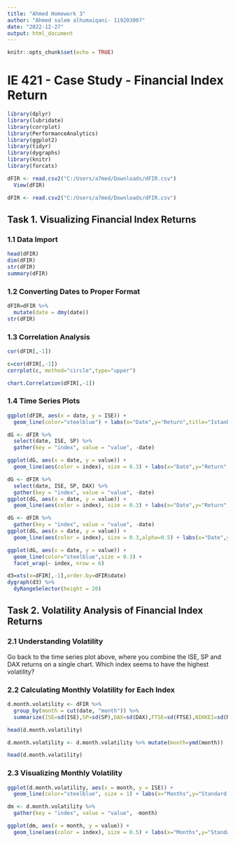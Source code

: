 ---
title: "Ahmed Homework 3"
author: "Ahmed salem alhumaiqani- 119203007"
date: "2022-12-27"
output: html_document
---

```{r setup, include=FALSE}
knitr::opts_chunk$set(echo = TRUE)
```
# IE 421 - Case Study - Financial Index Return

```{r,message=FALSE}
library(dplyr)
library(lubridate)
library(corrplot)
library(PerformanceAnalytics)
library(ggplot2)
library(tidyr)
library(dygraphs)
library(knitr)
library(forcats)
```

```{r}
dFIR <- read.csv2("C:/Users/a7med/Downloads/dFIR.csv")
  View(dFIR)
```

```{r}
dFIR <- read.csv2("C:/Users/a7med/Downloads/dFIR.csv")
```
## Task 1. Visualizing Financial Index Returns

### 1.1 Data Import

```{r}
head(dFIR) 
dim(dFIR) 
str(dFIR) 
summary(dFIR) 
```

### 1.2 Converting Dates to Proper Format

```{r}
dFIR=dFIR %>%
  mutate(date = dmy(date))
str(dFIR)
```

### 1.3 Correlation Analysis

```{r}
cor(dFIR[,-1])
```

```{r}
c=cor(dFIR[,-1])
corrplot(c, method="circle",type="upper")
```

```{r,warning=FALSE}
chart.Correlation(dFIR[,-1])
```

### 1.4 Time Series Plots

```{r}
ggplot(dFIR, aes(x = date, y = ISE)) + 
  geom_line(color="steelblue") + labs(x="Date",y="Return",title="Istanbul Stock Exchange Daily Returns")
```

```{r}
dG <- dFIR %>% 
  select(date, ISE, SP) %>% 
  gather(key = "index", value = "value", -date) 
```

```{r}
ggplot(dG, aes(x = date, y = value)) + 
  geom_line(aes(color = index), size = 0.3) + labs(x="Date",y="Return",title="Daily Returns for ISE and S&P 500")
```

```{r}

dG <- dFIR %>%
  select(date, ISE, SP, DAX) %>%
  gather(key = "index", value = "value", -date)
ggplot(dG, aes(x = date, y = value)) + 
  geom_line(aes(color = index), size = 0.3) + labs(x="Date",y="Return",title="Daily Returns for ISE, S&P 500, DAX")
```

```{r}
dG <- dFIR %>%
  gather(key = "index", value = "value", -date)
ggplot(dG, aes(x = date, y = value)) + 
  geom_line(aes(color = index), size = 0.3,alpha=0.5) + labs(x="Date",y="Return",title="Daily Returns for All Six Indexes")
```

```{r}
ggplot(dG, aes(x = date, y = value)) + 
  geom_line(color="steelblue",size = 0.3) +
  facet_wrap(~ index, nrow = 6)
```

```{r}
d3=xts(x=dFIR[,-1],order.by=dFIR$date)
dygraph(d3) %>%
  dyRangeSelector(height = 20)
```

## Task 2. Volatility Analysis of Financial Index Returns

### 2.1 Understanding Volatility
Go back to the time series plot above, where you combine the ISE, SP and DAX returns on a single chart. Which index seems to have the highest volatility?

### 2.2 Calculating Monthly Volatility for Each Index

```{r}
d.month.volatility <- dFIR %>%
  group_by(month = cut(date, "month")) %>%
  summarize(ISE=sd(ISE),SP=sd(SP),DAX=sd(DAX),FTSE=sd(FTSE),NIKKEI=sd(NIKKEI),BOVESPA=sd(BOVESPA))
```

```{r}
head(d.month.volatility)
```

```{r}
d.month.volatility <- d.month.volatility %>% mutate(month=ymd(month))
```

```{r}
head(d.month.volatility)
```

### 2.3 Visualizing Monthly Volatility

```{r}
ggplot(d.month.volatility, aes(x = month, y = ISE)) + 
  geom_line(color="steelblue", size = 1) + labs(x="Months",y="Standard Deviation",title="Monthly Volatility of Istanbul Stock Exchange Returns")
```

```{r}
dm <- d.month.volatility %>%
  gather(key = "index", value = "value", -month)

ggplot(dm, aes(x = month, y = value)) + 
  geom_line(aes(color = index), size = 0.5) + labs(x="Months",y="Standard Deviation",title="Monthly Volatility of All Six Index Returns")
```

